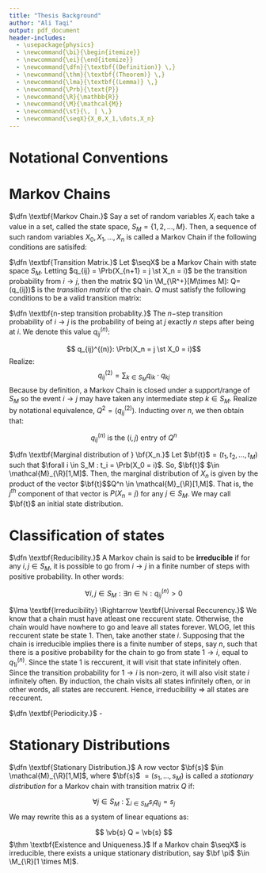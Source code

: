 ```yaml
---
title: "Thesis Background"
author: "Ali Taqi"
output: pdf_document
header-includes:
  - \usepackage{physics}
  - \newcommand{\bi}{\begin{itemize}}
  - \newcommand{\ei}{\end{itemize}}
  - \newcommand{\dfn}{\textbf{(Definition)} \,}
  - \newcommand{\thm}{\textbf{(Theorem)} \,}
  - \newcommand{\lma}{\textbf{(Lemma)} \,}
  - \newcommand{\Prb}{\text{P}}
  - \newcommand{\R}{\mathbb{R}}
  - \newcommand{\M}{\mathcal{M}}
  - \newcommand{\st}{\, | \,}
  - \newcommand{\seqX}{X_0,X_1,\dots,X_n}
---
```


\begin{itemize}
\item .
\end{itemize}

# Notational Conventions

\begin{itemize}
\item State spaces will usually be denoted by $S_M = \{1,2,\dots,M\}$. One could say that $S_M \subseteq \mathbb{N}$, taking the first $M$ elements. One may have seen this notated before as ${[n]} = \{k \in \mathbb{N} : k \leq n\}$, but we will stick to indexing $S$ since it reminds us this is a state space.

\item The set $\M_{F}[n\times m]$ will denote the set of all matrices of size $n \times m$ with elements in the field $F$. This may have been alternately seen as $\M_{m \times n}(F)$ but since we almost always assume our probabilities lie on $\R$, it is nice to put focus on our matrix dimensions.
\end{itemize}
# Markov Chains

$\dfn \textbf{Markov Chain.}$ Say a set of random variables $X_i$ each take a value in a set, called the state space, $S_M = \{1,2,\dots,M\}$. Then, a sequence of such random variables $X_0,X_1,\dots,X_n$ is called a Markov Chain if the following conditions are satisifed:

\begin{itemize}
\item $\forall X_i:$ $X_i$ has support and range $S_M = \{1,2,...,M\}$.
\item $\textit{(Markov Property)}$ The transition probability from state $i \to j$, $\Prb(X_{n+1} = j \st X_n = i)$ is conditionally independent from all past events in the sequence $X_{n-1} = i',X_{n-2} = i'', \dots,X_0 = i^{(n-1)}$, excluding the present/last event in the sequence. In other words, given the present, the past and the future are conditionally independent.
$$\forall i,j \in S_M: \Prb(X_{n+1} = j \st X_n = i) = \Prb(X_{n+1} = j \st X_n = i, X_{n-1} = i', \dots,X_0 = i^{(n-1)})$$
\end{itemize}

$\dfn \textbf{Transition Matrix.}$ Let $\seqX$ be a Markov Chain with state space $S_M$. Letting $q_{ij} = \Prb(X_{n+1} = j \st X_n = i)$ be the transition probability from $i \to j$, then the matrix $Q \in \M_{\R^+}[M\times M]: Q=(q_{ij})$ is the $\textit{transition matrix}$ of the chain. $Q$ must satisfy the following conditions to be a valid transition matrix:

\begin{itemize}
\item $Q$ is a non-negative matrix. That is, note that $Q \in \M_{\R^+}[M\times M]$ so every $q_{ij} \in \R^+$. This follows because probabilities are necessarily non-negative values.
\item The entries of every row $i$ of $Q$ must sum up to 1. This may be understood as applying the law of total probability to the event of transitioning from any given state $\forall i \in S_M$. In other words, the chain has to go somewhere with probability 1.
$$\forall i \in S_M: \sum_{j \in S_M} q_{ij} = 1$$
\item Note, it is NOT necessary that the converse holds. The columns of our transition matrix need not sum to 1 for it to be a valid transition matrix.
\end{itemize}

$\dfn \textbf{n-step transition probablity.}$ The $n-$step transition probability of $i \to j$ is the probability of being at $j$ exactly $n$ steps after being at $i$. We denote this value $q_{ij}^{(n)}:$

$$ q_{ij}^{(n)}: \Prb(X_n = j \st X_0 = i)$$
Realize: 
$$q_{ij}^{(2)} = \sum_{k \in S_M} q_{ik}\cdot q_{kj}$$
Because by definition, a Markov Chain is closed under a support/range of $S_M$ so the event $i \to j$ may have taken any intermediate step $k \in S_M$. Realize by notational equivalence, $Q^2 = (q_{ij}^{(2)})$. Inducting over $n$, we then obtain that:

$$q_{ij}^{(n)} \text{ is the } (i,j) \text{ entry of } Q^n$$

$\dfn \textbf{Marginal distribution of } \bf{X_n.}$ Let $\bf{t}$$= (t_1,t_2,\dots,t_M)$ such that $\forall i \in S_M : t_i = \Prb(X_0 = i)$. So, $\bf{t}$ $\in \mathcal{M}_{\R}[1,M]$. Then, the marginal distribution of $X_n$ is given by the product of the vector $\bf{t}$$Q^n \in \mathcal{M}_{\R}[1,M]$. That is, the $j^{th}$ component of that vector is $P(X_n = j)$ for any $j \in S_M$. We may call $\bf{t}$ an initial state distribution.

# Classification of states

\begin{itemize}
\item A state $i \in S_M$ is said to be $\textbf{recurrent}$ if starting from $i$, the probability is 1 that the chain will $\textit{eventually}$ return to $i$. If the chain is not recurrent, it is $\textbf{transient}$, meaning that if it starts at $i$, there is a non-zero probability that it never returns to $i$.

\item Caveat: As we let $n \to \infty$, our Markov chain will gurantee that all transient states will be left forever, no matter how small the probability is. This can be proven by letting the probability be some $\epsilon$, then realizing that by the support of $\text{Geom}(\epsilon)$ is always some finite value, then the equivalence between the Markov property and independent Geometric trials gurantees the existence of some finite value such that there is a success of never returning to $i$.
\end{itemize}

$\dfn \textbf{Reducibility.}$ A Markov chain is said to be $\textbf{irreducible}$ if for any $i,j \in S_M$, it is possible to go from $i \to j$ in a finite number of steps with positive probability. In other words:

$$\forall i,j \in S_M: \exists n \in \mathbb{N} : q_{ij}^{(n)} > 0$$
\begin{itemize}
\item From our quantifier formulation of irreducible Markov chains, note that we can equivalently say that a chain is irreducible if there is integer $n \in \mathbb{N}$ such that the $(i,j)$ entry of $Q^n$ is positive for any $i,j$.

\item A Markov chain is $\textbf{reducible}$ if it is not $\textbf{irreducible}$. Using our quantifier formulation, it means that it suffices to find transient states so that:

$$\exists i,j \in S_M: \nexists n \in \mathbb{N} : q_{ij}^{(n)} > 0$$
\end{itemize}

$\lma \textbf{Irreducibility} \Rightarrow \textbf{Universal Reccurency.}$ We know that a chain must have atleast one reccurent state. Otherwise, the chain would have nowhere to go and leave all states forever. WLOG, let this reccurent state be state 1. Then, take another state $i$. Supposing that the chain is irreducible implies there is a finite number of steps, say $n$, such that there is a positive probability for the chain to go from state $1 \to i$, equal to $q_{1i}^{(n)}$. Since the state $1$ is reccurent, it will visit that state infinitely often. Since the transition probability for $1 \to i$ is non-zero, it will also visit state $i$ infinitely often. By induction, the chain visits all states infinitely often, or in other words, all states are reccurent. Hence, irreducibility $\Rightarrow$ all states are reccurent.

$\dfn \textbf{Periodicity.}$ -

# Stationary Distributions

$\dfn \textbf{Stationary Distribution.}$ A row vector $\bf{s}$ $\in \mathcal{M}_{\R}[1,M]$, where $\bf{s}$ $= (s_1,\dots,s_M)$ is called a $\textit{stationary distribution}$ for a Markov chain with transition matrix $Q$ if:

$$ \forall j \in S_M :\sum_{i \in S_M} s_i q_{ij} = s_j $$
We may rewrite this as a system of linear equations as:

$$ \vb{s} Q = \vb{s} $$
$\thm \textbf{Existence and Uniqueness.}$ If a Markov chain $\seqX$ is irreducible, there exists a unique stationary distribution, say $\bf \pi$ $\in \M_{\R}[1 \times M]$.
